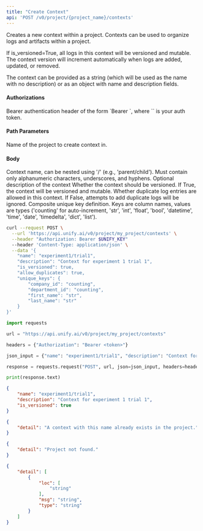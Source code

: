 ```yaml
---
title: "Create Context"
api: 'POST /v0/project/{project_name}/contexts'
---
```

Creates a new context within a project. Contexts can be used to organize logs
and artifacts within a project.

If is_versioned=True, all logs in this context will be versioned and mutable.
The context version will increment automatically when logs are added, updated, or removed.

The context can be provided as a string (which will be used as the name with no description)
or as an object with name and description fields.

#### Authorizations

<ParamField header="Authorization" type="string" required="true">
  Bearer authentication header of the form `Bearer <token>`, where `<token>` is your auth token.
</ParamField>

#### Path Parameters

<ParamField query="project_name" type="string" required="true">
Name of the project to create context in.
</ParamField>

#### Body

<ParamField body="name" type="string" required="true">
Context name, can be nested using '/' (e.g., 'parent/child'). Must contain only alphanumeric characters, underscores, and hyphens.
</ParamField>

<ParamField body="description" type="string | null" >
Optional description of the context
</ParamField>

<ParamField body="is_versioned" type="boolean"  default="false">
Whether the context should be versioned. If True, the context will be versioned and mutable. 
</ParamField>

<ParamField body="allow_duplicates" type="boolean"  default="true">
Whether duplicate log entries are allowed in this context. If False, attempts to add duplicate logs will be ignored.
</ParamField>

<ParamField body="unique_keys" type="object | null" >
Composite unique key definition. Keys are column names, values are types ('counting' for auto-increment, 'str', 'int', 'float', 'bool', 'datetime', 'time', 'date', 'timedelta', 'dict', 'list').
</ParamField>

<RequestExample>

```bash cURL
curl --request POST \
  --url 'https://api.unify.ai/v0/project/my_project/contexts' \
  --header "Authorization: Bearer $UNIFY_KEY"
  --header 'Content-Type: application/json' \
  --data '{
    "name": "experiment1/trial1",
    "description": "Context for experiment 1 trial 1",
    "is_versioned": true,
    "allow_duplicates": true,
    "unique_keys": {
        "company_id": "counting",
        "department_id": "counting",
        "first_name": "str",
        "last_name": "str"
    }
}'
```

```python Python
import requests

url = "https://api.unify.ai/v0/project/my_project/contexts"

headers = {"Authorization": "Bearer <token>"}

json_input = {"name": "experiment1/trial1", "description": "Context for experiment 1 trial 1", "is_versioned": True, "allow_duplicates": True, "unique_keys": {"company_id": "counting", "department_id": "counting", "first_name": "str", "last_name": "str"}}

response = requests.request("POST", url, json=json_input, headers=headers)

print(response.text)
```

</RequestExample>
<ResponseExample>

```json 200
{
    "name": "experiment1/trial1",
    "description": "Context for experiment 1 trial 1",
    "is_versioned": true
}
```

```json 400
{
    "detail": "A context with this name already exists in the project."
}
```

```json 404
{
    "detail": "Project not found."
}
```

```json 422
{
    "detail": [
        {
            "loc": [
                "string"
            ],
            "msg": "string",
            "type": "string"
        }
    ]
}
```

</ResponseExample>
